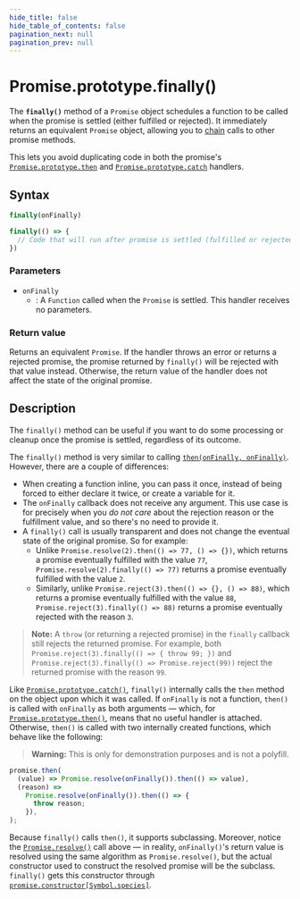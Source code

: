 ```yaml
---
hide_title: false
hide_table_of_contents: false
pagination_next: null
pagination_prev: null
---
```

# Promise.prototype.finally()

The **`finally()`** method of a `Promise` object schedules a function to be called when the promise is settled (either fulfilled or rejected). It immediately returns an equivalent `Promise` object, allowing you to [chain](https://developer.mozilla.org/docs/Web/JavaScript/Guide/Using_promises#chaining) calls to other promise methods.

This lets you avoid duplicating code in both the promise's [`Promise.prototype.then`](../../../globals/Promise/prototype/then.md) and [`Promise.prototype.catch`](../../../globals/Promise/prototype/catch.md) handlers.

## Syntax

```js
finally(onFinally)

finally(() => {
  // Code that will run after promise is settled (fulfilled or rejected)
})
```

### Parameters

- `onFinally`
  - : A `Function` called when the `Promise` is settled. This handler receives no parameters.

### Return value

Returns an equivalent `Promise`. If the handler throws an error or returns a rejected promise, the promise returned by `finally()` will be rejected with that value instead. Otherwise, the return value of the handler does not affect the state of the original promise.

## Description

The `finally()` method can be useful if you want to do some processing or cleanup once the promise is settled, regardless of its outcome.

The `finally()` method is very similar to calling [`then(onFinally, onFinally)`](../../../globals/Promise/prototype/then.md). However, there are a couple of differences:

- When creating a function inline, you can pass it once, instead of being forced to either declare it twice, or create a variable for it.
- The `onFinally` callback does not receive any argument. This use case is for precisely when you _do not care_ about the rejection reason or the fulfillment value, and so there's no need to provide it.
- A `finally()` call is usually transparent and does not change the eventual state of the original promise. So for example:
  - Unlike `Promise.resolve(2).then(() => 77, () => {})`, which returns a promise eventually fulfilled with the value `77`, `Promise.resolve(2).finally(() => 77)` returns a promise eventually fulfilled with the value `2`.
  - Similarly, unlike `Promise.reject(3).then(() => {}, () => 88)`, which returns a promise eventually fulfilled with the value `88`, `Promise.reject(3).finally(() => 88)` returns a promise eventually rejected with the reason `3`.

> **Note:** A `throw` (or returning a rejected promise) in the `finally` callback still rejects the returned promise. For example, both `Promise.reject(3).finally(() => { throw 99; })` and `Promise.reject(3).finally(() => Promise.reject(99))` reject the returned promise with the reason `99`.

Like [`Promise.prototype.catch()`](../../../globals/Promise/prototype/catch.md), `finally()` internally calls the `then` method on the object upon which it was called. If `onFinally` is not a function, `then()` is called with `onFinally` as both arguments — which, for [`Promise.prototype.then()`](../../../globals/Promise/prototype/then.md), means that no useful handler is attached. Otherwise, `then()` is called with two internally created functions, which behave like the following:

> **Warning:** This is only for demonstration purposes and is not a polyfill.

```js
promise.then(
  (value) => Promise.resolve(onFinally()).then(() => value),
  (reason) =>
    Promise.resolve(onFinally()).then(() => {
      throw reason;
    }),
);
```

Because `finally()` calls `then()`, it supports subclassing. Moreover, notice the [`Promise.resolve()`](../../../globals/Promise/resolve.md) call above — in reality, `onFinally()`'s return value is resolved using the same algorithm as `Promise.resolve()`, but the actual constructor used to construct the resolved promise will be the subclass. `finally()` gets this constructor through [`promise.constructor[Symbol.species]`](../../../globals/Promise/@@species.md).
